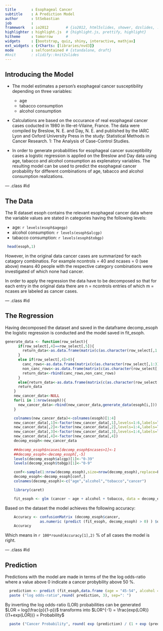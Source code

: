 ```yaml
---
title       : Esophageal Cancer
subtitle    : A Prediction Model
author      : StSebastian
job         : 
framework   : io2012        # {io2012, html5slides, shower, dzslides, ...}
highlighter : highlight.js  # {highlight.js, prettify, highlight}
hitheme     : tomorrow      # 
widgets     : [bootstrap, quiz, shiny, interactive, mathjax]            # {mathjax, quiz, bootstrap}
ext_widgets : {rCharts: [libraries/nvd3]}
mode        : selfcontained # {standalone, draft}
#knit       : slidify::knit2slides
---
```


## Introducing the Model

* The model estimates a person's esophageal cancer susceptibility depending on three variables:
  * age
  * tabacco consumption
  * alcohol consumption
* Calculations are based on the occurance of real esophageal cancer cases coducted in 1980 in Ille-et-Vilaine, France. The data  were  compiled by Breslow, N. E. and Day, N. E. and published by the IARC Lyon and Oxford University Press in the study: Statistical Methods in Cancer Research. 1: The Analysis of Case-Control Studies.

* In order to generate probabilities for esophageal cancer susceptibility cases a logistic regression is applied on the Breslow and Day data using age, tabacco and alcohol consumption as explenatory variables. The resulting model can be used to predict the esophageal cancer probability for different combinations of age, tabacco and alcohol consumption realizations.


--- .class #id 

## The Data

The R dataset esoph contains the relevant esophageal cancer data where the variable values are stated in categories having the following levels:

* age: `r levels(esoph$agegp)`
* alcohol consumption: `r levels(esoph$alcgp)`
* tabacco consumption: `r levels(esoph$tobgp)`
```r
 head(esoph,1) 
```
However, in the original data cancer cases are summarized for each catagory combinatios. For example ncontrols = 40 and ncases = 0 (see above) means 40 people with the respective category combinations were investigated of which none had cancer. 

In order to apply the regression the data have to be decomposed so that for each entry in the original data there are n = ncontrols entries of which m = ncases are labeled as cancer cases.


--- .class #id 

## The Regression

Having decomposed the dataset and saved in the dataframe decomp_esoph the logistic regression is conducted and the model saved in fit_esoph. 


```r
generate_data <- function(row_select){
      if(row_select[,4]==row_select[,5]){
        return_data<-as.data.frame(matrix(c(as.character(row_select[,1:3]),1),ncol=4,nrow=row_select[,4],byrow=T),stringsAsFactors = F)
      }
      else if(row_select[,4]>0){  
        canc_rows<-as.data.frame(matrix(c(as.character(row_select[,1:3]),1),ncol=4,nrow=row_select[,4],byrow=T),stringsAsFactors = F)
        non_canc_rows<-as.data.frame(matrix(c(as.character(row_select[,1:3]),0),ncol=4,nrow=row_select[,5]-row_select[,4],byrow=T),stringsAsFactors = F)	
        return_data<-rbind(canc_rows,non_canc_rows)
      }
      else{return_data<-as.data.frame(matrix(c(as.character(row_select[,1:3]),0),ncol=4,nrow=row_select[,5]-row_select[,4],byrow=T),stringsAsFactors = F)}	
      return_data
    }
    new_cancer_data<-NULL
    for(i in 1:nrow(esoph)){
      new_cancer_data<-rbind(new_cancer_data,generate_data(esoph[i,]))
    }

    colnames(new_cancer_data)<-colnames(esoph)[1:4]	
    new_cancer_data[,1]<-factor(new_cancer_data[,1],levels=1:6,labels=levels(esoph[,1]))
    new_cancer_data[,2]<-factor(new_cancer_data[,2],levels=1:4,labels=levels(esoph[,2]))
    new_cancer_data[,3]<-factor(new_cancer_data[,3],levels=1:4,labels=levels(esoph[,3]))
    new_cancer_data[,4]<-factor(new_cancer_data[,4])
    decomp_esoph<-new_cancer_data
      
    ##decomp_esoph$ncases[decomp_esoph$ncases>1]<-1 
    ##decomp_esoph<-decomp_esoph[,-5]
    levels(decomp_esoph$alcgp)[1]<-"0-39"
    levels(decomp_esoph$tobgp)[1]<-"0-9"

    conf<-sample(1:nrow(decomp_esoph),size=nrow(decomp_esoph),replace=F)
    decomp_esoph<-decomp_esoph[conf,]
    colnames(decomp_esoph)<-c("age","alcohol","tobacco","cancer")
```

```r
    library(caret)
```

```r
    fit_esoph <- glm (cancer ~ age + alcohol + tobacco, data = decomp_esoph, family = binomial)
```

Based on the dataset the model achieves the following accuracy:

```r
    Accuracy <- confusionMatrix (decomp_esoph$cancer, 
                as.numeric (predict (fit_esoph, decomp_esoph) > 0) ) $overall [1:4]
    Accuracy
```

Which means in `r 100*round(Accuracy[1],2)` % of all cases the model is right.

--- .class #id 

## Prediction

Predictions with the model are made in terms of the  the log odds-ratio where a value above 0 indicate a cancer probybility above 50 %.

```r
  prediction <- predict (fit_esoph,data.frame (age = "45-54", alcohol = "80-119", tobacco = "30+" ) )
  paste ("log odds-ratio",round( prediction, 3), sep=": ")
```  

By inverting the log odds-ratio (LOR) probabilities can be generated  
$LOR =  log(\frac{p}{1-p})$ transforms into $LOR^{-1} = \frac{exp(LOR)}{(1+exp(LOR))} = Probability$
```r
  paste ("Cancer Probability", round( exp (prediction) / (1 + exp (prediction) ), 3),sep=": " )
```

